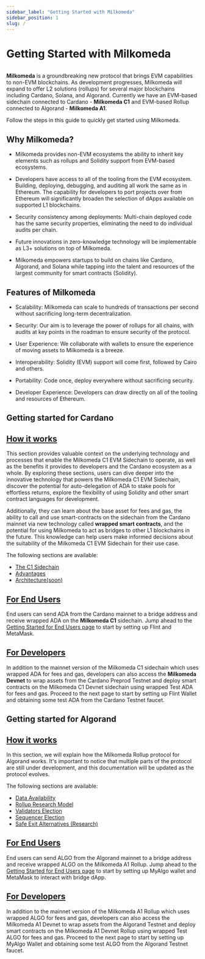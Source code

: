 ```yaml
---
sidebar_label: "Getting Started with Milkomeda"
sidebar_position: 1
slug: /
---
```



# Getting Started with Milkomeda

<img src={milkomedaBanner} className="img-full" alt="" />

**Milkomeda** is a groundbreaking new protocol that brings EVM capabilities to non-EVM blockchains. As development progresses, Milkomeda will expand to offer L2 solutions (rollups) for several major blockchains including Cardano, Solana, and Algorand. Currently we have an EVM-based sidechain connected to Cardano - <strong>Milkomeda C1</strong> and EVM-based Rollup connected to Algorand - <strong>Milkomeda A1</strong>.

Follow the steps in this guide to quickly get started using Milkomeda.

## Why Milkomeda?

- Milkomeda provides non-EVM ecosystems the ability to inherit key elements such as rollups and Solidity support from EVM-based ecosystems.

- Developers have access to all of the tooling from the EVM ecosystem. Building, deploying, debugging, and auditing all work the same as in Ethereum. The capability for developers to port projects over from Ethereum will significantly broaden the selection of dApps available on supported L1 blockchains.

- Security consistency among deployments: Multi-chain deployed code has the same security properties, eliminating the need to do individual audits per chain.

- Future innovations in zero-knowledge technology will be implementable as L3+ solutions on top of Milkomeda.

- Milkomeda empowers startups to build on chains like Cardano, Algorand, and Solana while tapping into the talent and resources of the largest community for smart contracts (Solidity).

## Features of Milkomeda

- Scalability: Milkomeda can scale to hundreds of transactions per second without sacrificing long-term decentralization.

- Security: Our aim is to leverage the power of rollups for all chains, with audits at key points in the roadman to ensure security of the protocol.

- User Experience: We collaborate with wallets to ensure the experience of moving assets to Milkomeda is a breeze.

- Interoperability: Solidity (EVM) support will come first, followed by Cairo and others.

- Portability: Code once, deploy everywhere without sacrificing security.

- Developer Experience: Developers can draw directly on all of the tooling and resources of Ethereum.

## Getting started for Cardano

## [How it works](./cardano/how-it-works/)

This section provides valuable context on the underlying technology and processes that enable the Milkomeda C1 EVM Sidechain to operate, as well as the benefits it provides to developers and the Cardano ecosystem as a whole. By exploring these sections, users can dive deeper into the innovative technology that powers the Milkomeda C1 EVM Sidechain, discover the potential for auto-delegation of ADA to stake pools for effortless returns, explore the flexibility of using Solidity and other smart contract languages for development.

Additionally, they can learn about the base asset for fees and gas, the ability to call and use smart-contracts on the sidechain from the Cardano mainnet via new technology called **wrapped smart contracts**, and the potential for using Milkomeda to act as bridges to other L1 blockchains in the future. This knowledge can help users make informed decisions about the suitability of the Milkomeda C1 EVM Sidechain for their use case.

The following sections are available:

- [The C1 Sidechain](./cardano/how-it-works/c1-sidechain.md)
- [Advantages](./cardano/how-it-works/advantages.md)
- [Architecture(soon)](./cardano/how-it-works/architecture.md)

## [For End Users](./cardano/for-end-users/)

End users can send ADA from the Cardano mainnet to a bridge address and receive wrapped ADA on the **Milkomeda C1** sidechain. Jump ahead to the [Getting Started for End Users page](./cardano/for-end-users) to start by setting up Flint and MetaMask.

## [For Developers](./cardano/for-developers/)

In addition to the mainnet version of the Milkomeda C1 sidechain which uses wrapped ADA for fees and gas, developers can also access the **Milkomeda Devnet** to wrap assets from the Cardano Preprod Testnet and deploy smart contracts on the Milkomeda C1 Devnet sidechain using wrapped Test ADA for fees and gas. Proceed to the next page to start by setting up Flint Wallet and obtaining some test ADA from the Cardano Testnet faucet.

## Getting started for Algorand

## [How it works](./algorand/how-it-works/)

In this section, we will explain how the Milkomeda Rollup protocol for Algorand works. It's important to notice that multiple parts of the protocol are still under development, and this documentation will be updated as the protocol evolves.

The following sections are available:

- [Data Availability](./algorand/how-it-works/data-availability.mdx)
- [Rollup Research Model](./algorand/how-it-works/rollup-research-model.mdx)
- [Validators Election](./algorand/how-it-works/validators-election.mdx)
- [Sequencer Election](./algorand/how-it-works/sequencer-election.mdx)
- [Safe Exit Alternatives (Research)](./algorand/how-it-works/research-safe-exit-alternatives.mdx)

## [For End Users](./algorand/for-end-users/)

End users can send ALGO from the Algorand mainnet to a bridge address and receive wrapped ALGO on the Milkomeda A1 Rollup. Jump ahead to the [Getting Started for End Users page](./algorand/for-end-users) to start by setting up MyAlgo wallet and MetaMask to interact with bridge dApp.

## [For Developers](./algorand/for-developers/)

In addition to the mainnet version of the Milkomeda A1 Rollup which uses wrapped ALGO for fees and gas, developers can also access the Milkomeda A1 Devnet to wrap assets from the Algorand Testnet and deploy smart contracts on the Milkomeda A1 Devnet Rollup using wrapped Test ALGO for fees and gas. Proceed to the next page to start by setting up MyAlgo Wallet and obtaining some test ALGO from the Algorand Testnet faucet.
